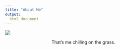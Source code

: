 ```yaml
---
title: "About Me"
output: 
  html_document
---
```


![](./pics/rbg/seagull.JPG)
<p align = "center">
That's me chilling on the grass.
</p>